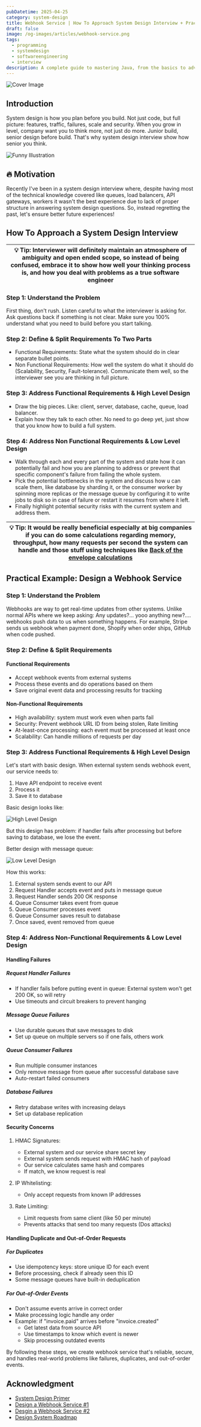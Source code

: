 ```yaml
---
pubDatetime: 2025-04-25
category: system-design
title: Webhook Service | How To Approach System Design Interview + Practical Examplecategory
draft: false
image: /og-images/articles/webhook-service.png
tags:
  - programming
  - systemdesign
  - softwareengineering
  - interview
description: A complete guide to mastering Java, from the basics to advanced concepts.
---
```


![Cover Image](/og-images/articles/webhook-service.png)

## Introduction

System design is how you plan before you build. Not just code, but full picture: features, traffic, failures, scale and security. When you grow in level, company want you to think more, not just do more. Junior build, senior design before build. That's why system design interview show how senior you think.

![Funny Illustration](https://dev-to-uploads.s3.amazonaws.com/uploads/articles/rsd8279j4iucs0kcp0dq.png)

## 🔥 Motivation

Recently I've been in a system design interview where, despite having most of the technical knowledge covered like queues, load balancers, API gateways, workers it wasn't the best experience due to lack of proper structure in answering system design questions. So, instead regretting the past, let's ensure better future experiences!

## How To Approach a System Design Interview

| 💡 Tip: Interviewer will definitely maintain an atmosphere of ambiguity and open ended scope, so instead of being confused, embrace it to show how well your thinking process is, and how you deal with problems as a true software engineer |
| -------------------------------------------------------------------------------------------------------------------------------------------------------------------------------------------------------------------------------------------- |

### Step 1: Understand the Problem

First thing, don't rush. Listen careful to what the interviewer is asking for. Ask questions back if something is not clear. Make sure you 100% understand what you need to build before you start talking.

### Step 2: Define & Split Requirements To Two Parts

- Functional Requirements: State what the system should do in clear separate bullet points.
- Non Functional Requirements: How well the system do what it should do (Scalability, Security, Fault-tolerance).
  Communicate them well, so the interviewer see you are thinking in full picture.

### Step 3: Address Functional Requirements & High Level Design

- Draw the big pieces. Like: client, server, database, cache, queue, load balancer.
- Explain how they talk to each other. No need to go deep yet, just show that you know how to build a full system.

### Step 4: Address Non Functional Requirements & Low Level Design

- Walk through each and every part of the system and state how it can potentially fail and how you are planning to address or prevent that specific component's failure from failing the whole system.
- Pick the potential bottlenecks in the system and discuss how u can scale them, like database by sharding it, or the consumer worker by spinning more replicas or the message queue by configuring it to write jobs to disk so in case of failure or restart it resumes from where it left.
- Finally highlight potential security risks with the current system and address them.

| 💡 Tip: It would be really beneficial especially at big companies if you can do some calculations regarding memory, throughput, how many requests per second the system can handle and those stuff using techniques like [Back of the envelope calculations](https://highscalability.com/google-pro-tip-use-back-of-the-envelope-calculations-to-choo/) |
| ------------------------------------------------------------------------------------------------------------------------------------------------------------------------------------------------------------------------------------------------------------------------------------------------------------------------------------------------------- |

## Practical Example: Design a Webhook Service

### Step 1: Understand the Problem

Webhooks are way to get real-time updates from other systems. Unlike normal APIs where we keep asking: Any updates?... yooo anything new?.... webhooks push data to us when something happens. For example, Stripe sends us webhook when payment done, Shopify when order ships, GitHub when code pushed.

### Step 2: Define & Split Requirements

#### Functional Requirements

- Accept webhook events from external systems
- Process these events and do operations based on them
- Save original event data and processing results for tracking

#### Non-Functional Requirements

- High availability: system must work even when parts fail
- Security: Prevent webhook URL ID from being stolen, Rate limiting
- At-least-once processing: each event must be processed at least once
- Scalability: Can handle millions of requests per day

### Step 3: Address Functional Requirements & High Level Design

Let's start with basic design. When external system sends webhook event, our service needs to:

1. Have API endpoint to receive event
2. Process it
3. Save it to database

Basic design looks like:

![High Level Design](https://dev-to-uploads.s3.amazonaws.com/uploads/articles/1bi6nte7z6dswms8fjwe.png)

But this design has problem: if handler fails after processing but before saving to database, we lose the event.

Better design with message queue:

![Low Level Design](https://dev-to-uploads.s3.amazonaws.com/uploads/articles/8chyydmqbewdt17rxz82.png)

How this works:

1. External system sends event to our API
2. Request Handler accepts event and puts in message queue
3. Request Handler sends 200 OK response
4. Queue Consumer takes event from queue
5. Queue Consumer processes event
6. Queue Consumer saves result to database
7. Once saved, event removed from queue

### Step 4: Address Non-Functional Requirements & Low Level Design

#### Handling Failures

##### Request Handler Failures

- If handler fails before putting event in queue: External system won't get 200 OK, so will retry
- Use timeouts and circuit breakers to prevent hanging

##### Message Queue Failures

- Use durable queues that save messages to disk
- Set up queue on multiple servers so if one fails, others work

##### Queue Consumer Failures

- Run multiple consumer instances
- Only remove message from queue after successful database save
- Auto-restart failed consumers

##### Database Failures

- Retry database writes with increasing delays
- Set up database replication

#### Security Concerns

1. HMAC Signatures:

   - External system and our service share secret key
   - External system sends request with HMAC hash of payload
   - Our service calculates same hash and compares
   - If match, we know request is real

2. IP Whitelisting:

   - Only accept requests from known IP addresses

3. Rate Limiting:
   - Limit requests from same client (like 50 per minute)
   - Prevents attacks that send too many requests (Dos attacks)

#### Handling Duplicate and Out-of-Order Requests

##### For Duplicates

- Use idempotency keys: store unique ID for each event
- Before processing, check if already seen this ID
- Some message queues have built-in deduplication

##### For Out-of-Order Events

- Don't assume events arrive in correct order
- Make processing logic handle any order
- Example: if "invoice.paid" arrives before "invoice.created"
  - Get latest data from source API
  - Use timestamps to know which event is newer
  - Skip processing outdated events

By following these steps, we create webhook service that's reliable, secure, and handles real-world problems like failures, duplicates, and out-of-order events.

## Acknowledgment

- [System Design Primer](https://github.com/donnemartin/system-design-primer)
- [Design a Webhook Service #1](https://pyemma.github.io/How-to-Design-Webhook/)
- [Desgin a Webhook Service #2](https://systemdesignschool.io/problems/webhook/solution)
- [Design System Roadmap](https://roadmap.sh/system-design)
